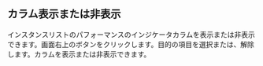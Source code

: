 ## カラム表示または非表示

インスタンスリストのパフォーマンスのインジケータカラムを表示または非表示できます。画面右上の<Cmdname sid="column_select" className="uitext" />ボタンをクリックします。目的の項目を選択または、解除します。カラムを表示または非表示できます。
